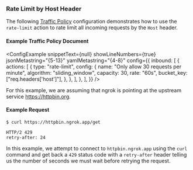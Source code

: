 
### Rate Limit by Host Header

The following [Traffic Policy](/docs/http/traffic-policy/index.mdx)
configuration demonstrates how to use the `rate-limit` action to rate limit
all incoming requests by the `Host` header.

#### Example Traffic Policy Document

<ConfigExample
	snippetText={null}
	showLineNumbers={true}
	jsonMetastring="{5-13}"
	yamlMetastring="{4-8}"
	config={{
		inbound: [
			{
				actions: [
					{
						type: "rate-limit",
						config: {
							name: "Only allow 30 requests per minute",
							algorithm: "sliding_window",
							capacity: 30,
							rate: "60s",
							bucket_key: ["req.headers['host']"],
						},
					},
				],
			},
		],
	}}
/>

For this example, we are assuming that ngrok is pointing at the upstream service
https://httpbin.org.

#### Example Request

```shell
$ curl https://httpbin.ngrok.app/get
```

```http
HTTP/2 429
retry-after: 24
```

In this example, we attempt to connect to `httpbin.ngrok.app` using the `curl`
command and get back a `429` status code with a `retry-after` header telling us
the number of seconds we must wait before retrying the request.
